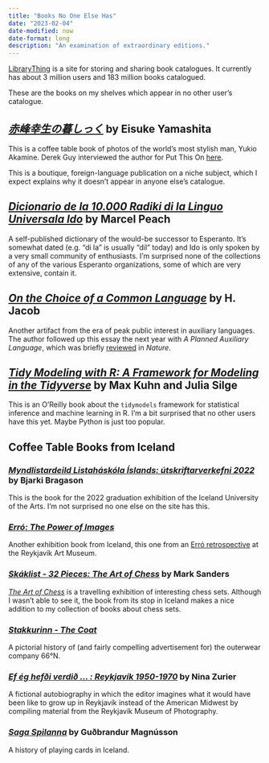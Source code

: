 ```yaml
---
title: "Books No One Else Has"
date: "2023-02-04"
date-modified: now
date-format: long
description: "An examination of extraordinary editions."
---
```


[LibraryThing](https://www.librarything.com/) is a site for storing and sharing book catalogues. It currently has about 3 million users and 183 million books catalogued.

These are the books on my shelves which appear in no other user's catalogue.

## [*赤峰幸生の暮しっく*](https://www.librarything.com/work/29740444/) by Eisuke Yamashita

This is a coffee table book of photos of the world's most stylish man, Yukio Akamine. Derek Guy interviewed the author for Put This On [here](https://putthison.com/yukio-akamine-classic-life/).

This is a boutique, foreign-language publication on a niche subject, which I expect explains why it doesn't appear in anyone else's catalogue.

## [*Dicionario de la 10.000 Radiki di la Linguo Universala Ido*](https://www.librarything.com/work/29589247/) by Marcel Peach

A self-published dictionary of the would-be successor to Esperanto. It's somewhat dated (e.g. "di la" is usually "dil" today) and Ido is only spoken by a very small community of enthusiasts. I'm surprised none of the collections of any of the various Esperanto organizations, some of which are very extensive, contain it.

## [*On the Choice of a Common Language*](https://www.librarything.com/work/29589232/) by H. Jacob

Another artifact from the era of peak public interest in auxiliary languages. The author followed up this essay the next year with *A Planned Auxiliary Language*, which was briefly [reviewed](https://www.nature.com/articles/161665d0) in *Nature*.

## [*Tidy Modeling with R: A Framework for Modeling in the Tidyverse*](https://www.librarything.com/work/28650260/) by Max Kuhn and Julia Silge

This is an O'Reilly book about the `tidymodels` framework for statistical inference and machine learning in R. I'm a bit surprised that no other users have this yet. Maybe Python is just too popular.

## Coffee Table Books from Iceland

### [*Myndlistardeild Listaháskóla Íslands: útskriftarverkefni 2022*](https://www.librarything.com/work/28625984/) by Bjarki Bragason

This is the book for the 2022 graduation exhibition of the Iceland University of the Arts. I'm not surprised no one else on the site has this.

### [*Erró: The Power of Images*](https://www.librarything.com/work/28239798/)

Another exhibition book from Iceland, this one from an [Erró retrospective](https://listasafnreykjavikur.is/en/exhibitions/erro-power-images) at the Reykjavík Art Museum.

### [*Skáklist - 32 Pieces: The Art of Chess*](https://www.librarything.com/work/28218629/) by Mark Sanders

[*The Art of Chess*](https://www.allvisualarts.org/exhibitions/TheArtofChessLondon.aspx) is a travelling exhibition of interesting chess sets. Although I wasn't able to see it, the book from its stop in Iceland makes a nice addition to my collection of books about chess sets.

### [*Stakkurinn - The Coat*](https://www.librarything.com/work/28239782/)

A pictorial history of (and fairly compelling advertisement for) the outerwear company 66°N.

### [*Ef ég hefði verdið ... : Reykjavík 1950-1970*](https://www.librarything.com/work/30888019/) by Nina Zurier

A fictional autobiography in which the editor imagines what it would have been like to grow up in Reykjavík instead of the American Midwest by compiling material from the Reykjavík Museum of Photography.

### [*Saga Spilanna*](https://www.librarything.com/work/30887961/) by Guðbrandur Magnússon

A history of playing cards in Iceland.
